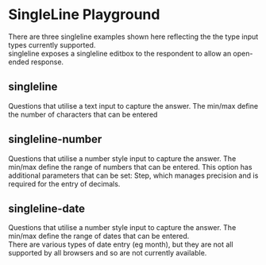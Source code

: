 
<Meta of={SinglelineStories.default} title="Templates/singleline" />

# SingleLine Playground
There are three singleline examples shown here reflecting the the type input types currently supported.  
singleline exposes a singleline editbox to the respondent to allow an open-ended response. 

## singleline
Questions that utilise a text input to capture the answer.  The min/max define the number of characters that can be entered
<Canvas of={SinglelineStories.textStory} />
<Controls of={SinglelineStories.textStory} />

## singleline-number
Questions that utilise a number style input to capture the answer. The min/max define the range of numbers that can be entered.
This option has additional parameters that can be set: Step, which manages precision and is required for the entry of decimals.
<Canvas of={SinglelineStories.NumberStory} />
<Controls of={SinglelineStories.NumberStory} />

## singleline-date
Questions that utilise a number style input to capture the answer. The min/max define the range of dates that can be entered.  
There are various types of date entry (eg month), but they are not all supported by all browsers and so are not currently available.

<Canvas of={SinglelineStories.DateStory} />
<Controls of={SinglelineStories.DateStory} />